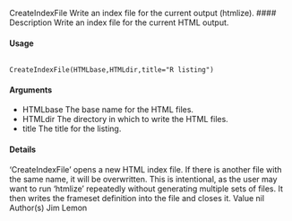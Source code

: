 
CreateIndexFile Write an index file for the current output (htmlize).
#### Description
Write an index file for the current HTML output.

#### Usage
<pre><code>
CreateIndexFile(HTMLbase,HTMLdir,title="R listing")
</code></pre>

#### Arguments 
* HTMLbase The base name for the HTML files.
* HTMLdir The directory in which to write the HTML files.
* title The title for the listing.

#### Details
‘CreateIndexFile’ opens a new HTML index file. If there is another file with the same name, it
will be overwritten. This is intentional, as the user may want to run ‘htmlize’ repeatedly without
generating multiple sets of files. It then writes the frameset definition into the file and closes it.
Value
nil
Author(s)
Jim Lemon
